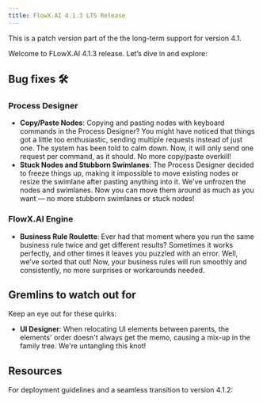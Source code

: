 ```yaml
---
title: FlowX.AI 4.1.3 LTS Release
---
```


<Info>
This is a patch version part of the the long-term support for version 4.1.
</Info>

Welcome to FLowX.AI 4.1.3 release. Let’s dive in and explore:


## Bug fixes 🛠️

### Process Designer

* **Copy/Paste Nodes**: Copying and pasting nodes with keyboard commands in the Process Designer? You might have noticed that things got a little too enthusiastic, sending multiple requests instead of just one. The system has been told to calm down. Now, it will only send one request per command, as it should. No more copy/paste overkill!
* **Stuck Nodes and Stubborn Swimlanes**: The Process Designer decided to freeze things up, making it impossible to move existing nodes or resize the swimlane after pasting anything into it. We've unfrozen the nodes and swimlanes. Now you can move them around as much as you want — no more stubborn swimlanes or stuck nodes!


### FlowX.AI Engine

* **Business Rule Roulette**: Ever had that moment where you run the same business rule twice and get different results? Sometimes it works perfectly, and other times it leaves you puzzled with an error. Well, we’ve sorted that out! Now, your business rules will run smoothly and consistently, no more surprises or workarounds needed.

## Gremlins to watch out for

Keep an eye out for these quirks:

- **UI Designer**: When relocating UI elements between parents, the elements' order doesn't always get the memo, causing a mix-up in the family tree. We're untangling this knot! 

## Resources

For deployment guidelines and a seamless transition to version 4.1.2: 

<CardGroup>
<Card title="Deployment guidelines v4.1.3" href="./deployment-guidelines-v4.1.3" icon ="file">
</Card>

<Card title="Migrating from previous versions" href="./migrating-from-previous-to-v4.1.3" icon ="file">
</Card>

</CardGroup>
